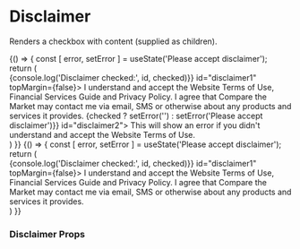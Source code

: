 
<Meta title="Components/Disclaimer" component={Disclaimer} />

# Disclaimer

Renders a checkbox with content (supplied as children).

<Preview>
  <Story name="disclaimer">
    {() => {
      const [ error, setError ] = useState('Please accept disclaimer');
      return (
        <div style={{ padding: '2%' }}>
          <Container>
         <Row>
             <Disclaimer trackingLabel="first disclaimer" handleChange={(id, checked) => {console.log('Disclaimer checked:', id, checked)}} id="disclaimer1" topMargin={false}>
                 I understand and accept the <Link href="http://www.comparethemarket.com.au" target="_blank">Website Terms of Use</Link>, Financial Services Guide and Privacy Policy.
                 I agree that Compare the Market may contact me via email, SMS or otherwise about any products and services it provides.
             </Disclaimer>
         </Row>
         <Row>
             <Disclaimer trackingLabel="second disclaimer" validationMessage={error} handleChange={(id, checked) => {checked ? setError('') : setError('Please accept disclaimer')}} id="disclaimer2">
                 This will show an error if you didn't understand and accept the <Link href="http://www.comparethemarket.com.au" target="_blank">Website Terms of Use</Link>.
             </Disclaimer>
         </Row>
          </Container>
        </div>
      )
    }}
  </Story>
</Preview>

<Preview>
  <Story name="disclaimer smalltext">
    {() => {
      const [ error, setError ] = useState('Please accept disclaimer');
      return (
        <div style={{ padding: '2%' }}>
          <Container>
            <Row>
              <Disclaimer trackingLabel="test disclaimer" smallText handleChange={(id, checked) => {console.log('Disclaimer checked:', id, checked)}} id="disclaimer1" topMargin={false}>
                I understand and accept the <Link href="http://www.comparethemarket.com.au" target="_blank">Website Terms of Use</Link>, Financial Services Guide and Privacy Policy.
                I agree that Compare the Market may contact me via email, SMS or otherwise about any products and services it provides.
              </Disclaimer>
            </Row>
          </Container>
        </div>
      )
    }}
  </Story>
</Preview>


### Disclaimer Props

<Props of={Disclaimer} />
